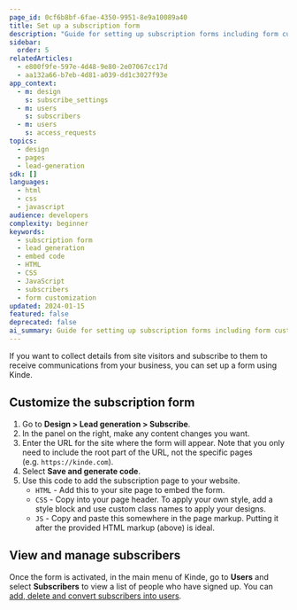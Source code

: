 ```yaml
---
page_id: 0cf6b8bf-6fae-4350-9951-8e9a10089a40
title: Set up a subscription form
description: "Guide for setting up subscription forms including form customization, embed code generation, and subscriber management for lead generation campaigns."
sidebar:
  order: 5
relatedArticles:
  - e800f9fe-597e-4d48-9e80-2e07067cc17d
  - aa132a66-b7eb-4d81-a039-dd1c3027f93e
app_context:
  - m: design
    s: subscribe_settings
  - m: users
    s: subscribers
  - m: users
    s: access_requests
topics:
  - design
  - pages
  - lead-generation
sdk: []
languages:
  - html
  - css
  - javascript
audience: developers
complexity: beginner
keywords:
  - subscription form
  - lead generation
  - embed code
  - HTML
  - CSS
  - JavaScript
  - subscribers
  - form customization
updated: 2024-01-15
featured: false
deprecated: false
ai_summary: Guide for setting up subscription forms including form customization, embed code generation, and subscriber management for lead generation campaigns.
---
```


If you want to collect details from site visitors and subscribe to them to receive communications from your business, you can set up a form using Kinde.

## Customize the subscription form

1. Go to **Design > Lead generation > Subscribe**.
2. In the panel on the right, make any content changes you want.
3. Enter the URL for the site where the form will appear. Note that you only need to include the root part of the URL, not the specific pages (e.g. `https://kinde.com`).
4. Select **Save and generate code**.
5. Use this code to add the subscription page to your website.
   - `HTML` - Add this to your site page to embed the form.
   - `CSS` - Copy into your page header. To apply your own style, add a style block and use custom class names to apply your designs.
   - `JS` - Copy and paste this somewhere in the page markup. Putting it after the provided HTML markup (above) is ideal.

## **View and manage subscribers**

Once the form is activated, in the main menu of Kinde, go to **Users** and select **Subscribers** to view a list of people who have signed up. You can [add, delete and convert subscribers into users](/manage-users/add-and-edit/manage-subscribers/).

